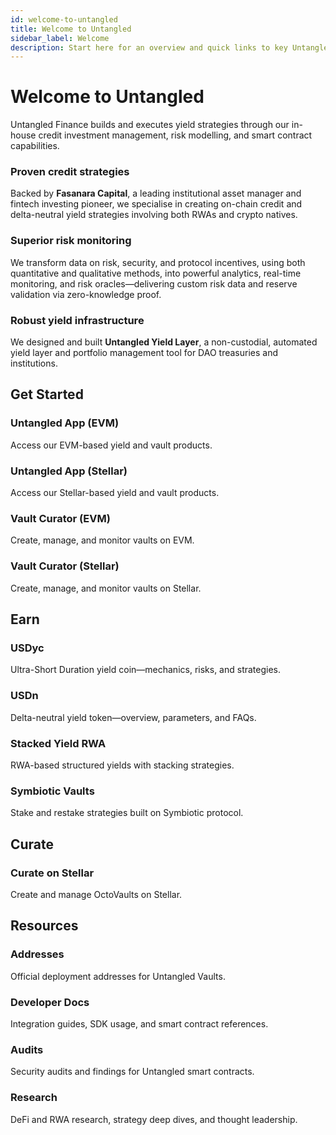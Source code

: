 ```yaml
---
id: welcome-to-untangled
title: Welcome to Untangled
sidebar_label: Welcome
description: Start here for an overview and quick links to key Untangled docs and resources.
---
```



# Welcome to Untangled

Untangled Finance builds and executes yield strategies through our in-house credit investment management, risk modelling, and smart contract capabilities.

### Proven credit strategies
Backed by **Fasanara Capital**, a leading institutional asset manager and fintech investing pioneer, we specialise in creating on-chain credit and delta-neutral yield strategies involving both RWAs and crypto natives.

### Superior risk monitoring
We transform data on risk, security, and protocol incentives, using both quantitative and qualitative methods, into powerful analytics, real-time monitoring, and risk oracles—delivering custom risk data and reserve validation via zero-knowledge proof.

### Robust yield infrastructure
We designed and built **Untangled Yield Layer**, a non-custodial, automated yield layer and portfolio management tool for DAO treasuries and institutions.

## Get Started

<div className={styles.cardGrid}>

  <Link className={styles.card} to="https://app.untangled.finance" target="_blank" rel="noopener noreferrer">
    <h3>Untangled App (EVM)</h3>
    <p>Access our EVM-based yield and vault products.</p>
  </Link>

  <Link className={styles.card} to="https://stellar.untangled.finance" target="_blank" rel="noopener noreferrer">
    <h3>Untangled App (Stellar)</h3>
    <p>Access our Stellar-based yield and vault products.</p>
  </Link>

  <Link className={styles.card} to="https://curator.untangled.finance" target="_blank" rel="noopener noreferrer">
    <h3>Vault Curator (EVM)</h3>
    <p>Create, manage, and monitor vaults on EVM.</p>
  </Link>

  <Link className={styles.card} to="https://curator-stellar.untangled.finance" target="_blank" rel="noopener noreferrer">
    <h3>Vault Curator (Stellar)</h3>
    <p>Create, manage, and monitor vaults on Stellar.</p>
  </Link>

</div>

## Earn

<div className={styles.cardGrid}>

<Link className={styles.card} to="/docs/category/usdyc">
  <h3>USDyc</h3>
  <p>Ultra-Short Duration yield coin—mechanics, risks, and strategies.</p>
</Link>

<Link className={styles.card} to="/docs/category/usdn">
  <h3>USDn</h3>
  <p>Delta-neutral yield token—overview, parameters, and FAQs.</p>
</Link>

<Link className={styles.card} to="/docs/category/stacked-rwa">
  <h3>Stacked Yield RWA</h3>
  <p>RWA-based structured yields with stacking strategies.</p>
</Link>

<Link className={styles.card} to="/docs/category/symbiotic-vaults">
  <h3>Symbiotic Vaults</h3>
  <p>Stake and restake strategies built on Symbiotic protocol.</p>
</Link>


</div>

## Curate

<div className={styles.cardGrid}>

  <Link className={styles.card} to="/docs/user-documentation/Curate/create-stellar-vault">
    <h3>Curate on Stellar</h3>
    <p>Create and manage OctoVaults on Stellar.</p>
  </Link>

</div>

## Resources

<div className={styles.cardGrid}>

  <Link className={styles.card} to="/docs/developer-documentation/Untangled-Vaults/Deployment">
    <h3>Addresses</h3>
    <p>Official deployment addresses for Untangled Vaults.</p>
  </Link>

  <Link className={styles.card} to="/docs/developer-documentation/Untangled-Vaults/">
    <h3>Developer Docs</h3>
    <p>Integration guides, SDK usage, and smart contract references.</p>
  </Link>

  <Link className={styles.card} to="/docs/developer-documentation/Untangled-Vaults/Security">
    <h3>Audits</h3>
    <p>Security audits and findings for Untangled smart contracts.</p>
  </Link>

  <Link className={styles.card} to="https://mirror.xyz/untangledcredio.eth" target="_blank" rel="noopener noreferrer">
    <h3>Research</h3>
    <p>DeFi and RWA research, strategy deep dives, and thought leadership.</p>
  </Link>

</div>
